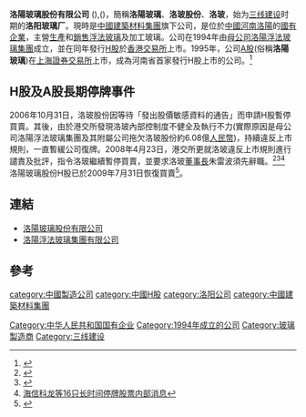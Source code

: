 {{Infobox_Company |
  company_name_zh = 洛陽玻璃股份有限公司 |
  company_name = 洛陽玻璃股份有限公司 |
  company_logo = [[File:Luoyangglass.gif|File:Luoyangglass.gif]] |
  company_type = [[國有企業|國有企業]] |
  foundation = 1994年 |
  location ={{CHN}}[[河南|河南]][[洛陽|洛陽]]|
  industry = [[玻璃|玻璃]][[生產|生產]]及[[銷售|銷售]]|
  key_people = [[董事長|董事長]]：[[宋建明|宋建明]]<br>[[總經理|總經理]]：[[倪植森|倪植森]] | 
  sales =  |
  profit =  |
  asset =  |
  market_value = |
  num_employees =  |
  revenue = |
  products = 浮法平板[[玻璃|玻璃]]|
  parent = [[洛陽浮法玻璃集團|洛陽浮法玻璃集團]]|
  homepage = [http://www.zhglb.com/ 洛陽玻璃股份有限公司]
}}

'''洛陽玻璃股份有限公司''' ({{hkex|1108}}),({{sse|600876}})，簡稱'''洛陽玻璃'''、'''洛玻股份'''、'''洛玻'''，始为[[三线建设|三线建设]]时期的'''洛阳玻璃厂'''。現時是[[中國建築材料集團|中國建築材料集團]]旗下公司，是位於[[中國|中國]][[河南|河南]][[洛陽|洛陽]]的[[國有企業|國有企業]]，主營[[生產|生產]]和[[銷售|銷售]][[浮法玻璃|浮法玻璃]]及加工玻璃。公司在1994年由[[母公司|母公司]][[洛陽浮法玻璃集團|洛陽浮法玻璃集團]]成立，並在同年發行[[H股|H股]]於[[香港交易所|香港交易所]]上市。1995年，公司[[A股|A股]](俗稱'''洛陽玻璃''')在[[上海證券交易所|上海證券交易所]]上市，成為河南省首家發行H股上市的公司。<ref>{{Cite web |url=http://www.zhglb.com/gywm/index.htm |title=洛阳玻璃股份有限公司 |access-date=2008-11-02 |archive-url=https://web.archive.org/web/20100403153624/http://www.zhglb.com/gywm/index.htm |archive-date=2010-04-03 |dead-url=yes }}</ref>

== H股及A股長期停牌事件 ==
2006年10月31日，洛玻股份因等待「發出股價敏感資料的通告」而申請H股暫停買賣。其後，由於港交所發現洛玻內部控制度不健全及執行不力(實際原因是母公司洛陽浮法玻璃集團及其附屬公司拖欠洛玻股份約6.08億[[人民幣|人民幣]])，持續違反上市規則，一直暫緩公司復牌。2008年4月23日，港交所更就洛玻違反上市規則進行譴責及批評，指令洛玻繼續暫停買賣，並要求洛玻[[董事長|董事長]]朱雷波須先辭職。<ref>{{Cite web |url=http://business.sohu.com/20070829/n251839419.shtml |title=洛阳玻璃停牌近十月 已逐步满足复牌要求 |access-date=2008-11-02 |archive-date=2019-08-19 |archive-url=https://web.archive.org/web/20190819083123/http://business.sohu.com/20070829/n251839419.shtml |dead-url=no }}</ref><ref>{{Cite web |url=http://stock.jrj.com.cn/2008/07/070616979348.shtml |title=洛阳玻璃20月不复牌秘闻：董事长朱雷波须去职 |access-date=2008-11-02 |archive-date=2018-10-01 |archive-url=https://web.archive.org/web/20181001054523/http://stock.jrj.com.cn/2008/07/070616979348.shtml |dead-url=no }}</ref><ref>[http://it.hexun.com/2008-06-30/107056275.html 海信科龙等16只长时间停牌股票内部消息]{{Dead link|date=2020年6月 |bot=InternetArchiveBot |fix-attempted=yes }}</ref>
<BR>洛陽玻璃股份H股已於2009年7月31日恢復買賣<ref>{{Cite web |url=http://cn.reuters.com/article/cnBizNews/idCNnCH005857420090730 |title=〔中港个股〕洛阳玻璃已申请于周五恢复H股买卖 |access-date=2009-08-19 |archive-date=2009-07-31 |archive-url=https://web.archive.org/web/20090731235046/http://cn.reuters.com/article/cnBizNews/idCNnCH005857420090730 |dead-url=no }}</ref>。

== 連結 ==
*[http://www.zhglb.com/ 洛陽玻璃股份有限公司] {{Wayback|url=http://www.zhglb.com/ |date=20081120181921 }}
*[http://www.clfg.com/ 洛陽浮法玻璃集團有限公司] {{Wayback|url=http://www.clfg.com/ |date=20210119091810 }}

== 參考 ==
{{reflist}}

{{玻璃制造商和品牌}}
{{Authority control}}
[[category:中國製造公司|category:中國製造公司]]
[[Category:中华人民共和国国有企业|Category:中华人民共和国国有企业]]
[[category:中國H股|category:中國H股]]
[[category:洛阳公司|category:洛阳公司]]
[[category:中國建築材料集團|category:中國建築材料集團]]
[[Category:1994年成立的公司|Category:1994年成立的公司]]
[[Category:玻璃製造商|Category:玻璃製造商]]
[[Category:三线建设|Category:三线建设]]